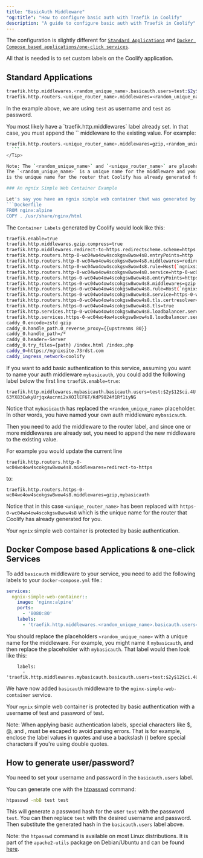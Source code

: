 ```yaml
---
title: "BasicAuth Middleware"
"og:title": "How to configure basic auth with Traefik in Coolify"
description: "A guide to configure basic auth with Traefik in Coolify"
---
```


The configuration is slightly different for [`Standard Applications`](#standard-applications) and [`Docker Compose based applications/one-click services`](#docker-compose-based-applications-and-one-click-services).

All that is needed is to set custom labels on the Coolify application.

## Standard Applications

```bash
traefik.http.middlewares.<random_unique_name>.basicauth.users=test:$2y$12$ci.4U63YX83CwkyUrjqxAucnmi2xXOIlEF6T/KdP9824f1Rf1iyNG
traefik.http.routers.<unique_router_name>.middlewares=<random_unique_name>
```

In the example above, we are using `test` as username and `test` as password.

<Tip>
  You most likely have a `traefik.http.middlewares` label already set. In that case, you must append the `<random_unique_name>` middleware to the existing value.
  For example:

  ```bash
  traefik.http.routers.<unique_router_name>.middlewares=gzip,<random_unique_name>
    ```
</Tip>

Note: The `<random_unique_name>` and `<unique_router_name>` are placeholders. You need to replace them when you add them to your own labels section.
The `<random_unique_name>` is a unique name for the middleware and you need to make that up yourself. The `<unique_router_name>`
is the unique name for the router that Coolify has already generated for you.

### An ngnix Simple Web Container Example

Let's say you have an ngnix simple web container that was generated by Coolify with the following Dockerfile:
```Dockerfile
FROM nginx:alpine
COPY . /usr/share/nginx/html
```

The  `Container Labels` generated by Coolify would look like this:

```bash
traefik.enable=true
traefik.http.middlewares.gzip.compress=true
traefik.http.middlewares.redirect-to-https.redirectscheme.scheme=https
traefik.http.routers.http-0-wc04wo4ow4scokgsw8wow4s8.entryPoints=http
traefik.http.routers.http-0-wc04wo4ow4scokgsw8wow4s8.middlewares=redirect-to-https
traefik.http.routers.http-0-wc04wo4ow4scokgsw8wow4s8.rule=Host(`ngnixsite.mysite.com`) && PathPrefix(`/`)
traefik.http.routers.http-0-wc04wo4ow4scokgsw8wow4s8.service=http-0-wc04wo4ow4scokgsw8wow4s8
traefik.http.routers.https-0-wc04wo4ow4scokgsw8wow4s8.entryPoints=https
traefik.http.routers.https-0-wc04wo4ow4scokgsw8wow4s8.middlewares=gzip
traefik.http.routers.https-0-wc04wo4ow4scokgsw8wow4s8.rule=Host(`ngnixsite.mysite.com`) && PathPrefix(`/`)
traefik.http.routers.https-0-wc04wo4ow4scokgsw8wow4s8.service=https-0-wc04wo4ow4scokgsw8wow4s8
traefik.http.routers.https-0-wc04wo4ow4scokgsw8wow4s8.tls.certresolver=letsencrypt
traefik.http.routers.https-0-wc04wo4ow4scokgsw8wow4s8.tls=true
traefik.http.services.http-0-wc04wo4ow4scokgsw8wow4s8.loadbalancer.server.port=80
traefik.http.services.https-0-wc04wo4ow4scokgsw8wow4s8.loadbalancer.server.port=80
caddy_0.encode=zstd gzip
caddy_0.handle_path.0_reverse_proxy={{upstreams 80}}
caddy_0.handle_path=/*
caddy_0.header=-Server
caddy_0.try_files={path} /index.html /index.php
caddy_0=https://ngnixsite.73rdst.com
caddy_ingress_network=coolify
```

If you want to add basic authentication to this service, assuming you want to name your auth middleware `mybasicauth`, you could add the following label below the
first line `traefik.enable=true`:

`traefik.http.middlewares.mybasicauth.basicauth.users=test:$2y$12$ci.4U63YX83CwkyUrjqxAucnmi2xXOIlEF6T/KdP9824f1Rf1iyNG`

Notice that `mybasicauth` has replaced the `<random_unique_name>` placeholder. In other words, you have named your own auth middleware `mybasicauth`.

Then you need to add the middleware to the router label, and since one or more middlewares are already set, you need to append the new middleware to the existing value.

For example you would update the current line

`traefik.http.routers.http-0-wc04wo4ow4scokgsw8wow4s8.middlewares=redirect-to-https`

to:

`traefik.http.routers.https-0-wc04wo4ow4scokgsw8wow4s8.middlewares=gzip,mybasicauth`

Notice that in this case `<unique_router_name>` has been replaced with `https-0-wc04wo4ow4scokgsw8wow4s8` which is the unique name for the router that Coolify has already generated for you.

Your `ngnix` simple web container is protected by basic authentication.

## Docker Compose based Applications & one-click Services

To add `basicauth` middleware to your service, you need to add the following labels to your `docker-compose.yml` file.:

```yaml
services:
  ngnix-simple-web-container::
    image: 'nginx:alpine'
    ports:
      - '8080:80'
    labels:
      - 'traefik.http.middlewares.<random_unique_name>.basicauth.users=test:$2y$12$ci.4U63YX83CwkyUrjqxAucnmi2xXOIlEF6T/KdP9824f1Rf1iyNG'
```

You should replace the placeholders `<random_unique_name>` with a unique name for the middleware. For example, you might name it `mybasicauth`, and then
replace the placeholder with `mybasicauth`. That label would then look like this:

```
    labels:
      - 'traefik.http.middlewares.mybasicauth.basicauth.users=test:$2y$12$ci.4U63YX83CwkyUrjqxAucnmi2xXOIlEF6T/KdP9824f1Rf1iyNG'
```

We have now added `basicauth` middleware to the `nginx-simple-web-container` service.

Your `ngnix` simple web container is protected by basic authentication with a username of test and password of test.

Note: When applying basic authentication labels, special characters like $, @, and , must be escaped to avoid parsing errors.
That is for example, enclose the label values in quotes and use a backslash (\) before special characters if you're using double quotes.

## How to generate user/password?

You need to set your username and password in the `basicauth.users` label.

You can generate one with the [htpasswd](https://httpd.apache.org/docs/current/programs/htpasswd.html) command:

```bash
htpasswd -nbB test test
```

This will generate a password hash for the user `test` with the password `test`.
You can then replace `test` with the desired username and password. Then substitute the generated hash in the `basicauth.users` label above.

Note: the `htpasswd` command is available on most Linux distributions. It is part of the `apache2-utils` package on Debian/Ubuntu and
can be found [here](https://httpd.apache.org/docs/current/programs/htpasswd.html).